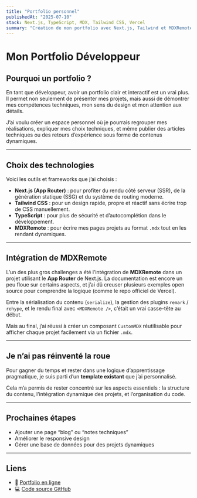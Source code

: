 ```yaml
---
title: "Portfolio personnel"
publishedAt: "2025-07-10"
stack: Next.js, TypeScript, MDX, Tailwind CSS, Vercel
summary: "Création de mon portfolio avec Next.js, Tailwind et MDXRemote. Objectif : présenter mes projets efficacement tout en apprenant des technos modernes."
---
```


# Mon Portfolio Développeur

## Pourquoi un portfolio ?

En tant que développeur, avoir un portfolio clair et interactif est un vrai plus. Il permet non seulement de présenter mes projets, mais aussi de démontrer mes compétences techniques, mon sens du design et mon attention aux détails.

J’ai voulu créer un espace personnel où je pourrais regrouper mes réalisations, expliquer mes choix techniques, et même publier des articles techniques ou des retours d’expérience sous forme de contenus dynamiques.

---

## Choix des technologies

Voici les outils et frameworks que j’ai choisis :

- **Next.js (App Router)** : pour profiter du rendu côté serveur (SSR), de la génération statique (SSG) et du système de routing moderne.
- **Tailwind CSS** : pour un design rapide, propre et réactif sans écrire trop de CSS manuellement.
- **TypeScript** : pour plus de sécurité et d’autocomplétion dans le développement.
- **MDXRemote** : pour écrire mes pages projets au format `.mdx` tout en les rendant dynamiques.

---

## Intégration de MDXRemote

L’un des plus gros challenges a été l’intégration de **MDXRemote** dans un projet utilisant le **App Router** de Next.js. La documentation est encore un peu floue sur certains aspects, et j’ai dû creuser plusieurs exemples open source pour comprendre la logique (comme le repo officiel de Vercel).

Entre la sérialisation du contenu (`serialize`), la gestion des plugins `remark` / `rehype`, et le rendu final avec `<MDXRemote />`, c’était un vrai casse-tête au début.

Mais au final, j’ai réussi à créer un composant `CustomMDX` réutilisable pour afficher chaque projet facilement via un fichier `.mdx`.

---

## Je n’ai pas réinventé la roue

Pour gagner du temps et rester dans une logique d’apprentissage pragmatique, je suis parti d’un **template existant** que j’ai personnalisé.

Cela m’a permis de rester concentré sur les aspects essentiels : la structure du contenu, l’intégration dynamique des projets, et l’organisation du code.

---

## Prochaines étapes

- Ajouter une page “blog” ou “notes techniques”
- Améliorer le responsive design
- Gérer une base de données pour des projets dynamiques

---

## Liens

- 🔗 [Portfolio en ligne](#)
- 💻 [Code source GitHub](https://github.com/ryodes/portfolio-nextjs)

